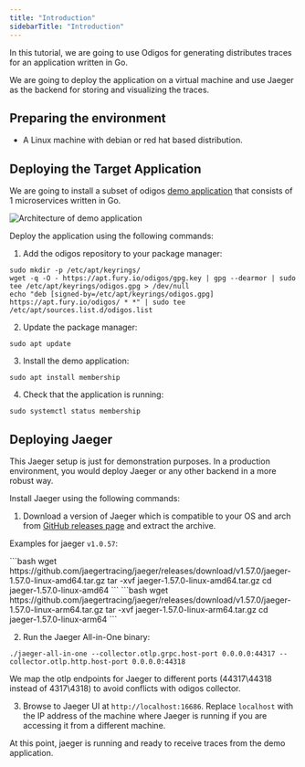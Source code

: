 ```yaml
---
title: "Introduction"
sidebarTitle: "Introduction"
---
```


In this tutorial, we are going to use Odigos for generating distributes traces for an application written in Go.

We are going to deploy the application on a virtual machine and use Jaeger as the backend for storing and visualizing the traces.

## Preparing the environment

- A Linux machine with debian or red hat based distribution.

## Deploying the Target Application

We are going to install a subset of odigos [demo application](https://github.com/odigos-io/simple-demo) that consists of 1 microservices written in Go.

<Frame>
    <img src="/images/demo_architecture.png" alt="Architecture of demo application" />
</Frame>

Deploy the application using the following commands:

1. Add the odigos repository to your package manager:

```shell
sudo mkdir -p /etc/apt/keyrings/
wget -q -O - https://apt.fury.io/odigos/gpg.key | gpg --dearmor | sudo tee /etc/apt/keyrings/odigos.gpg > /dev/null
echo "deb [signed-by=/etc/apt/keyrings/odigos.gpg] https://apt.fury.io/odigos/ * *" | sudo tee /etc/apt/sources.list.d/odigos.list
```

2. Update the package manager:

```shell
sudo apt update
```

3. Install the demo application:

```shell
sudo apt install membership
```

4. Check that the application is running:

```shell
sudo systemctl status membership
```

## Deploying Jaeger

This Jaeger setup is just for demonstration purposes. In a production environment, you would deploy Jaeger or any other backend in a more robust way.

Install Jaeger using the following commands:

1. Download a version of Jaeger which is compatible to your OS and arch from [GitHub releases page](https://github.com/jaegertracing/jaeger/releases) and extract the archive.

Examples for jaeger `v1.0.57`:

<Tabs>
  <Tab title="amd64">
  ```bash
wget https://github.com/jaegertracing/jaeger/releases/download/v1.57.0/jaeger-1.57.0-linux-amd64.tar.gz
tar -xvf jaeger-1.57.0-linux-amd64.tar.gz
cd jaeger-1.57.0-linux-amd64
  ```
  </Tab>
  <Tab title="arm64">
  ```bash
wget https://github.com/jaegertracing/jaeger/releases/download/v1.57.0/jaeger-1.57.0-linux-arm64.tar.gz
tar -xvf jaeger-1.57.0-linux-arm64.tar.gz
cd jaeger-1.57.0-linux-arm64
  ```
  </Tab>
</Tabs>

2. Run the Jaeger All-in-One binary:

```shell
./jaeger-all-in-one --collector.otlp.grpc.host-port 0.0.0.0:44317 --collector.otlp.http.host-port 0.0.0.0:44318
```

We map the otlp endpoints for Jaeger to different ports (44317\44318 instead of 4317\4318) to avoid conflicts with odigos collector.

3. Browse to Jaeger UI at `http://localhost:16686`. Replace `localhost` with the IP address of the machine where Jaeger is running if you are accessing it from a different machine.

At this point, jaeger is running and ready to receive traces from the demo application.

